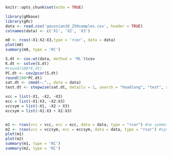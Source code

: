 ```r
knitr::opts_chunk$set(echo = TRUE)
```

```r
library(gRbase)
library(gRc)
data <- read.csv('gaussian3d_250samples.csv', header = TRUE)
colnames(data) <- c('X1', 'X2', 'X3')
```

```r
m0 <- rcox(~X1:X2:X3,type = 'rcor', data = data)
plot(m0)
summary(m0, type = 'KC')

S.dt <- cov.wt(data, method = 'ML')$cov
K.dt <- solve(S.dt)
#round(100*K.dt)
PC.dt <- cov2pcor(S.dt)
round(100*PC.dt)
sat.dt <- cmod(~.^., data = data)
test.dt <- stepwise(sat.dt, details = 1, search = "headlong", "test", steps = "1000", alpha = 0.05)
```


```r
vcc = list(~X1, ~X2, ~X3)
ecc = list(~X1:X3, ~X2:X3)
vccsym = list(~X1, ~X2 + X3)
eccsym = list(~X1:X3 + X2:X3)


m1 <- rcox(vcc = vcc, ecc = ecc, data = data, type = "rcor") #no symmetries
m2 <- rcox(vcc = vccsym, ecc = eccsym, data = data, type = "rcor") #symmetries included
plot(m1)
plot(m2)
summary(m1, type = 'KC')
summary(m2, type = 'KC')
```
